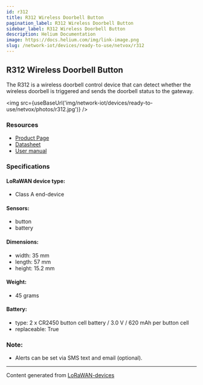 ```yaml
---
id: r312
title: R312 Wireless Doorbell Button
pagination_label: R312 Wireless Doorbell Button
sidebar_label: R312 Wireless Doorbell Button
description: Helium Documentation
image: https://docs.helium.com/img/link-image.png
slug: /network-iot/devices/ready-to-use/netvox/r312
---
```



## R312 Wireless Doorbell Button

The R312 is a wireless doorbell control device that can detect whether the wireless doorbell is
triggered and sends the doorbell status to the gateway.

<img src={useBaseUrl('img/network-iot/devices/ready-to-use/netvox/photos/r312.jpg')} />

### Resources

- [Product Page](http://www.netvox.com.tw/product.asp?pro=R312)
- [Datasheet](http://www.netvox.com.tw/um/R312/R312datasheet.pdf)
- [User manual](http://www.netvox.com.tw/um/R312/R312Usermanual.pdf)

### Specifications

#### LoRaWAN device type:

- Class A end-device

#### Sensors:

- button
- battery

#### Dimensions:

- width: 35 mm
- length: 57 mm
- height: 15.2 mm

#### Weight:

- 45 grams

#### Battery:

- type: 2 x CR2450 button cell battery / 3.0 V / 620 mAh per button cell
- replaceable: True

### Note:

- Alerts can be set via SMS text and email (optional).

---

Content generated from [LoRaWAN-devices](https://github.com/TheThingsNetwork/lorawan-devices)
